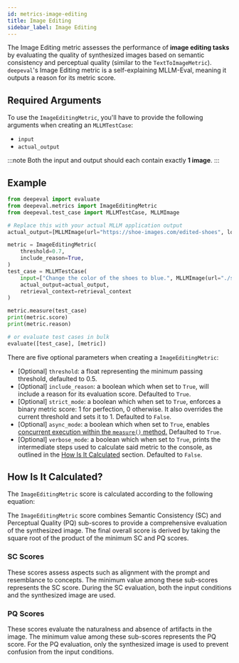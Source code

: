 ```yaml
---
id: metrics-image-editing
title: Image Editing
sidebar_label: Image Editing
---
```



The Image Editing metric assesses the performance of **image editing tasks** by evaluating the quality of synthesized images based on semantic consistency and perceptual quality (similar to the `TextToImageMetric`). `deepeval`'s Image Editing metric is a self-explaining MLLM-Eval, meaning it outputs a reason for its metric score.

## Required Arguments

To use the `ImageEditingMetric`, you'll have to provide the following arguments when creating an `MLLMTestCase`:

- `input`
- `actual_output`

:::note
Both the input and output should each contain exactly **1 image**.
:::

## Example

```python
from deepeval import evaluate
from deepeval.metrics import ImageEditingMetric
from deepeval.test_case import MLLMTestCase, MLLMImage

# Replace this with your actual MLLM application output
actual_output=[MLLMImage(url="https://shoe-images.com/edited-shoes", local=False)]

metric = ImageEditingMetric(
    threshold=0.7,
    include_reason=True,
)
test_case = MLLMTestCase(
    input=["Change the color of the shoes to blue.", MLLMImage(url="./shoes.png", local=True)],
    actual_output=actual_output,
    retrieval_context=retrieval_context
)

metric.measure(test_case)
print(metric.score)
print(metric.reason)

# or evaluate test cases in bulk
evaluate([test_case], [metric])
```

There are five optional parameters when creating a `ImageEditingMetric`:

- [Optional] `threshold`: a float representing the minimum passing threshold, defaulted to 0.5.
- [Optional] `include_reason`: a boolean which when set to `True`, will include a reason for its evaluation score. Defaulted to `True`.
- [Optional] `strict_mode`: a boolean which when set to `True`, enforces a binary metric score: 1 for perfection, 0 otherwise. It also overrides the current threshold and sets it to 1. Defaulted to `False`.
- [Optional] `async_mode`: a boolean which when set to `True`, enables [concurrent execution within the `measure()` method.](metrics-introduction#measuring-metrics-in-async) Defaulted to `True`.
- [Optional] `verbose_mode`: a boolean which when set to `True`, prints the intermediate steps used to calculate said metric to the console, as outlined in the [How Is It Calculated](#how-is-it-calculated) section. Defaulted to `False`.

## How Is It Calculated?

The `ImageEditingMetric` score is calculated according to the following equation:

<Equation formula="O = \sqrt{\text{min}(\alpha_1, \ldots, \alpha_i) \cdot \text{min}(\beta_1, \ldots, \beta_i)}" />

The `ImageEditingMetric` score combines Semantic Consistency (SC) and Perceptual Quality (PQ) sub-scores to provide a comprehensive evaluation of the synthesized image. The final overall score is derived by taking the square root of the product of the minimum SC and PQ scores.

### SC Scores

These scores assess aspects such as alignment with the prompt and resemblance to concepts. The minimum value among these sub-scores represents the SC score. During the SC evaluation, both the input conditions and the synthesized image are used.

### PQ Scores

These scores evaluate the naturalness and absence of artifacts in the image. The minimum value among these sub-scores represents the PQ score. For the PQ evaluation, only the synthesized image is used to prevent confusion from the input conditions.
